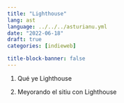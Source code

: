 ```yaml
---
title: "Lighthouse"
lang: ast
language: ../../../asturianu.yml
date: "2022-06-18"
draft: true
categories: [indieweb]

title-block-banner: false
---
```


1. Qué ye Lighthouse

2. Meyorando el sitiu con Lighthouse